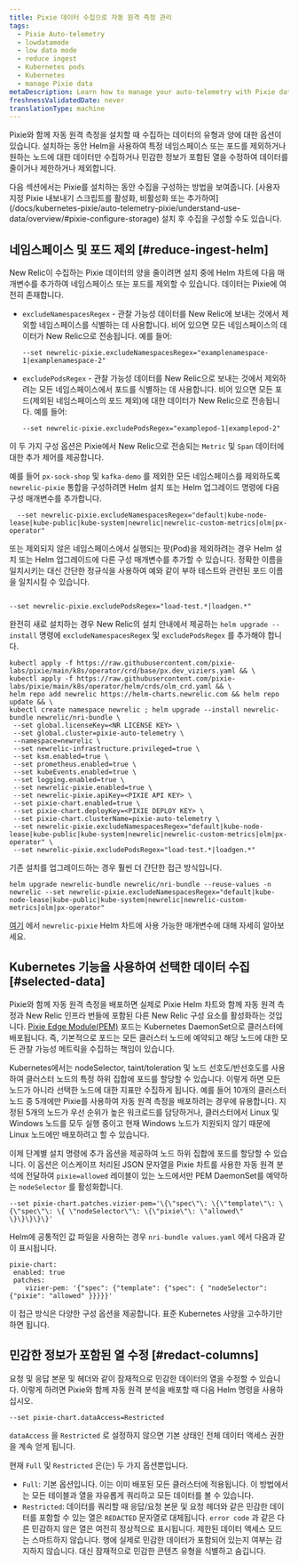 ```yaml
---
title: Pixie 데이터 수집으로 자동 원격 측정 관리
tags:
  - Pixie Auto-telemetry
  - lowdatamode
  - low data mode
  - reduce ingest
  - Kubernetes pods
  - Kubernetes
  - manage Pixie data
metaDescription: Learn how to manage your auto-telemetry with Pixie data ingest
freshnessValidatedDate: never
translationType: machine
---
```


Pixie와 함께 자동 원격 측정을 설치할 때 수집하는 데이터의 유형과 양에 대한 옵션이 있습니다. 설치하는 동안 Helm을 사용하여 특정 네임스페이스 또는 포드를 제외하거나 원하는 노드에 대한 데이터만 수집하거나 민감한 정보가 포함된 열을 수정하여 데이터를 줄이거나 제한하거나 제외합니다.

<Callout variant="important">
  다음 섹션에서는 Pixie를 설치하는 동안 수집을 구성하는 방법을 보여줍니다. [사용자 지정 Pixie 내보내기 스크립트를 활성화, 비활성화 또는 추가하여](/docs/kubernetes-pixie/auto-telemetry-pixie/understand-use-data/overview/#pixie-configure-storage) 설치 후 수집을 구성할 수도 있습니다.
</Callout>

## 네임스페이스 및 포드 제외 [#reduce-ingest-helm]

New Relic이 수집하는 Pixie 데이터의 양을 줄이려면 설치 중에 Helm 차트에 다음 매개변수를 추가하여 네임스페이스 또는 포드를 제외할 수 있습니다. 데이터는 Pixie에 여전히 존재합니다.

* `excludeNamespacesRegex` - 관찰 가능성 데이터를 New Relic에 보내는 것에서 제외할 네임스페이스를 식별하는 데 사용합니다. 비어 있으면 모든 네임스페이스의 데이터가 New Relic으로 전송됩니다. 예를 들어:

  ```
  --set newrelic-pixie.excludeNamespacesRegex="examplenamespace-1|examplenamespace-2"
  ```

* `excludePodsRegex` - 관찰 가능성 데이터를 New Relic으로 보내는 것에서 제외하려는 모든 네임스페이스에서 포드를 식별하는 데 사용합니다. 비어 있으면 모든 포드(제외된 네임스페이스의 포드 제외)에 대한 데이터가 New Relic으로 전송됩니다. 예를 들어:

  ```
  --set newrelic-pixie.excludePodsRegex="examplepod-1|examplepod-2"
  ```

이 두 가지 구성 옵션은 Pixie에서 New Relic으로 전송되는 `Metric` 및 `Span` 데이터에 대한 추가 제어를 제공합니다.

예를 들어 `px-sock-shop` 및 `kafka-demo` 를 제외한 모든 네임스페이스를 제외하도록 `newrelic-pixie` 통합을 구성하려면 Helm 설치 또는 Helm 업그레이드 명령에 다음 구성 매개변수를 추가합니다.

```
  --set newrelic-pixie.excludeNamespacesRegex="default|kube-node-lease|kube-public|kube-system|newrelic|newrelic-custom-metrics|olm|px-operator"
```

또는 제외되지 않은 네임스페이스에서 실행되는 팟(Pod)을 제외하려는 경우 Helm 설치 또는 Helm 업그레이드에 다른 구성 매개변수를 추가할 수 있습니다. 정확한 이름을 일치시키는 대신 간단한 정규식을 사용하여 예와 같이 부하 테스트와 관련된 포드 이름을 일치시킬 수 있습니다.

```

--set newrelic-pixie.excludePodsRegex="load-test.*|loadgen.*"

```

완전히 새로 설치하는 경우 New Relic의 설치 안내에서 제공하는 `helm upgrade --install` 명령에 `excludeNamespacesRegex` 및 `excludePodsRegex` 를 추가해야 합니다.

```
kubectl apply -f https://raw.githubusercontent.com/pixie-labs/pixie/main/k8s/operator/crd/base/px.dev_viziers.yaml && \
kubectl apply -f https://raw.githubusercontent.com/pixie-labs/pixie/main/k8s/operator/helm/crds/olm_crd.yaml && \
helm repo add newrelic https://helm-charts.newrelic.com && helm repo update && \
kubectl create namespace newrelic ; helm upgrade --install newrelic-bundle newrelic/nri-bundle \
 --set global.licenseKey=<NR LICENSE KEY> \
 --set global.cluster=pixie-auto-telemetry \
 --namespace=newrelic \
 --set newrelic-infrastructure.privileged=true \
 --set ksm.enabled=true \
 --set prometheus.enabled=true \
 --set kubeEvents.enabled=true \
 --set logging.enabled=true \
 --set newrelic-pixie.enabled=true \
 --set newrelic-pixie.apiKey=<PIXIE API KEY> \
 --set pixie-chart.enabled=true \
 --set pixie-chart.deployKey=<PIXIE DEPLOY KEY> \
 --set pixie-chart.clusterName=pixie-auto-telemetry \
 --set newrelic-pixie.excludeNamespacesRegex="default|kube-node-lease|kube-public|kube-system|newrelic|newrelic-custom-metrics|olm|px-operator" \
 --set newrelic-pixie.excludePodsRegex="load-test.*|loadgen.*"
```

기존 설치를 업그레이드하는 경우 훨씬 더 간단한 접근 방식입니다.

```
helm upgrade newrelic-bundle newrelic/nri-bundle --reuse-values -n newrelic --set newrelic-pixie.excludeNamespacesRegex="default|kube-node-lease|kube-public|kube-system|newrelic|newrelic-custom-metrics|olm|px-operator"
```

[여기](https://github.com/newrelic/helm-charts/tree/master/charts/newrelic-pixie#chart-details) 에서 `newrelic-pixie` Helm 차트에 사용 가능한 매개변수에 대해 자세히 알아보세요.

## Kubernetes 기능을 사용하여 선택한 데이터 수집 [#selected-data]

Pixie와 함께 자동 원격 측정을 배포하면 실제로 Pixie Helm 차트와 함께 자동 원격 측정과 New Relic 인프라 번들에 포함된 다른 New Relic 구성 요소를 활성화하는 것입니다. [Pixie Edge Module(PEM)](https://docs.pixielabs.ai/tutorials/custom-data/distributed-bpftrace-deployment#background) 포드는 Kubernetes DaemonSet으로 클러스터에 배포됩니다. 즉, 기본적으로 포드는 모든 클러스터 노드에 예약되고 해당 노드에 대한 모든 관찰 가능성 메트릭을 수집하는 책임이 있습니다.

Kubernetes에서는 nodeSelector, taint/toleration 및 노드 선호도/반선호도를 사용하여 클러스터 노드의 특정 하위 집합에 포드를 할당할 수 있습니다. 이렇게 하면 모든 노드가 아니라 선택한 노드에 대한 지표만 수집하게 됩니다. 예를 들어 10개의 클러스터 노드 중 5개에만 Pixie를 사용하여 자동 원격 측정을 배포하려는 경우에 유용합니다. 지정된 5개의 노드가 우선 순위가 높은 워크로드를 담당하거나, 클러스터에서 Linux 및 Windows 노드를 모두 실행 중이고 현재 Windows 노드가 지원되지 않기 때문에 Linux 노드에만 배포하려고 할 수 있습니다.

이제 단계별 설치 명령에 추가 옵션을 제공하여 노드 하위 집합에 포드를 할당할 수 있습니다. 이 옵션은 이스케이프 처리된 JSON 문자열을 Pixie 차트를 사용한 자동 원격 분석에 전달하여 `pixie=allowed` 레이블이 있는 노드에서만 PEM DaemonSet를 예약하는 `nodeSelector` 를 활성화합니다.

```
--set pixie-chart.patches.vizier-pem='\{\"spec\"\: \{\"template\"\: \{\"spec\"\: \{ \"nodeSelector\"\: \{\"pixie\"\: \"allowed\" \}\}\}\}\}'
```

Helm에 공통적인 값 파일을 사용하는 경우 `nri-bundle values.yaml` 에서 다음과 같이 표시됩니다.

```
pixie-chart:
 enabled: true
 patches:
    vizier-pem: '{"spec": {"template": {"spec": { "nodeSelector": {"pixie": "allowed" }}}}}'

```

이 접근 방식은 다양한 구성 옵션을 제공합니다. 표준 Kubernetes 사양을 고수하기만 하면 됩니다.

## 민감한 정보가 포함된 열 수정 [#redact-columns]

요청 및 응답 본문 및 헤더와 같이 잠재적으로 민감한 데이터의 열을 수정할 수 있습니다. 이렇게 하려면 Pixie와 함께 자동 원격 분석을 배포할 때 다음 Helm 명령을 사용하십시오.

```
--set pixie-chart.dataAccess=Restricted
```

`dataAccess` 을 `Restricted` 로 설정하지 않으면 기본 상태인 전체 데이터 액세스 권한을 계속 얻게 됩니다.

현재 `Full` 및 `Restricted` 은(는) 두 가지 옵션뿐입니다.

* `Full`: 기본 옵션입니다. 이는 이미 배포된 모든 클러스터에 적용됩니다. 이 방법에서는 모든 테이블과 열을 자유롭게 쿼리하고 모든 데이터를 볼 수 있습니다.
* `Restricted`: 데이터를 쿼리할 때 응답/요청 본문 및 요청 헤더와 같은 민감한 데이터를 포함할 수 있는 열은 `REDACTED` 문자열로 대체됩니다. `error code` 과 같은 다른 민감하지 않은 열은 여전히 정상적으로 표시됩니다. 제한된 데이터 액세스 모드는 스마트하지 않습니다. 행에 실제로 민감한 데이터가 포함되어 있는지 여부는 감지하지 않습니다. 대신 잠재적으로 민감한 콘텐츠 유형을 식별하고 숨깁니다.

